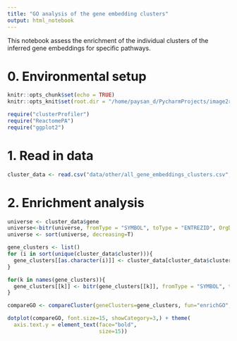 ```yaml
---
title: "GO analysis of the gene embedding clusters"
output: html_notebook
---
```


This notebook assess the enrichment of the individual clusters of the inferred gene embeddings for specific pathways.

# 0. Environmental setup

```r
knitr::opts_chunk$set(echo = TRUE)
knitr::opts_knit$set(root.dir = "/home/paysan_d/PycharmProjects/image2reg/")
```

```r
require("clusterProfiler")
require("ReactomePA")
require("ggplot2")
```

# 1. Read in data

```r
cluster_data <- read.csv("data/other/all_gene_embeddings_clusters.csv", row.names = 1)
```

# 2. Enrichment analysis

```r
universe <- cluster_data$gene
universe<-bitr(universe, fromType = "SYMBOL", toType = "ENTREZID", OrgDb="org.Hs.eg.db")$ENTREZID
universe <- sort(universe, decreasing=T)
```
```r
gene_clusters <- list()
for (i in sort(unique(cluster_data$cluster))){
  gene_clusters[[as.character(i)]] <- cluster_data[cluster_data$cluster == i, "gene"]
}
```

```r
for(k in names(gene_clusters)){
  gene_clusters[[k]] <- bitr(gene_clusters[[k]], fromType = "SYMBOL", toType = "ENTREZID", OrgDb="org.Hs.eg.db")$ENTREZID
}
```

```r
compareGO <- compareCluster(geneClusters=gene_clusters, fun="enrichGO", data="", OrgDb="org.Hs.eg.db", pAdjustMethod="fdr", ont="BP", universe=universe, pvalueCutoff=0.05, qvalueCutoff=10,  maxGSSize = 500, minGSSize = 10)
```

```r
dotplot(compareGO, font.size=15, showCategory=3,) + theme(
  axis.text.y = element_text(face="bold", 
                             size=15))
```

